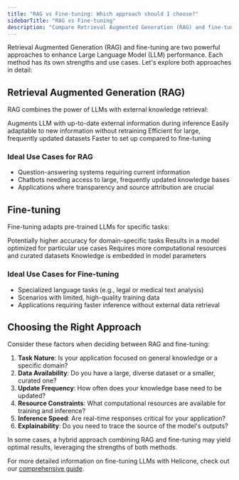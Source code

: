 ```yaml
---
title: "RAG vs Fine-tuning: Which approach should I choose?"
sidebarTitle: "RAG vs Fine-tuning"
description: "Compare Retrieval Augmented Generation (RAG) and fine-tuning approaches for enhancing LLM performance"
---
```


Retrieval Augmented Generation (RAG) and fine-tuning are two powerful approaches to enhance Large Language Model (LLM) performance. Each method has its own strengths and use cases. Let's explore both approaches in detail:

## Retrieval Augmented Generation (RAG)

RAG combines the power of LLMs with external knowledge retrieval:

<CardGroup cols={2}>
  <Card title="Dynamic Knowledge" icon="bolt">
    Augments LLM with up-to-date external information during inference
  </Card>
  <Card title="Flexibility" icon="puzzle-piece">
    Easily adaptable to new information without retraining
  </Card>
  <Card title="Cost-Effective" icon="piggy-bank">
    Efficient for large, frequently updated datasets
  </Card>
  <Card title="Quick Implementation" icon="rocket">
    Faster to set up compared to fine-tuning
  </Card>
</CardGroup>

### Ideal Use Cases for RAG

- Question-answering systems requiring current information
- Chatbots needing access to large, frequently updated knowledge bases
- Applications where transparency and source attribution are crucial

## Fine-tuning

Fine-tuning adapts pre-trained LLMs for specific tasks:

<CardGroup cols={2}>
  <Card title="Specialized Performance" icon="bullseye">
    Potentially higher accuracy for domain-specific tasks
  </Card>
  <Card title="Task-Specific Model" icon="gear">
    Results in a model optimized for particular use cases
  </Card>
  <Card title="Resource Intensive" icon="server">
    Requires more computational resources and curated datasets
  </Card>
  <Card title="Static Knowledge" icon="database">
    Knowledge is embedded in model parameters
  </Card>
</CardGroup>

### Ideal Use Cases for Fine-tuning

- Specialized language tasks (e.g., legal or medical text analysis)
- Scenarios with limited, high-quality training data
- Applications requiring faster inference without external data retrieval

## Choosing the Right Approach

Consider these factors when deciding between RAG and fine-tuning:

1. **Task Nature**: Is your application focused on general knowledge or a specific domain?
2. **Data Availability**: Do you have a large, diverse dataset or a smaller, curated one?
3. **Update Frequency**: How often does your knowledge base need to be updated?
4. **Resource Constraints**: What computational resources are available for training and inference?
5. **Inference Speed**: Are real-time responses critical for your application?
6. **Explainability**: Do you need to trace the source of the model's outputs?

<Tip>
  In some cases, a hybrid approach combining RAG and fine-tuning may yield
  optimal results, leveraging the strengths of both methods.
</Tip>

For more detailed information on fine-tuning LLMs with Helicone, check out our [comprehensive guide](/guides/cookbooks/fine-tune).
